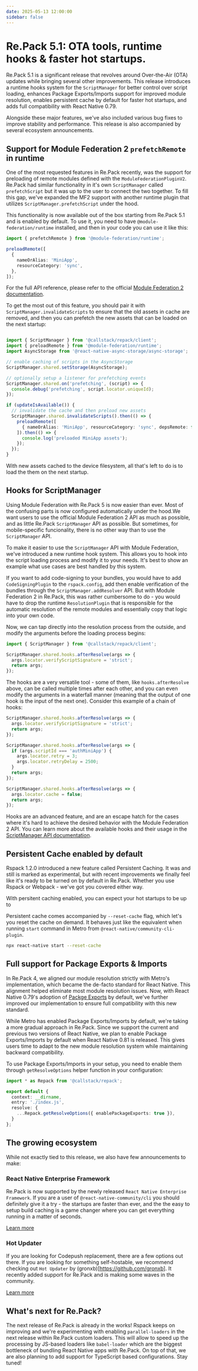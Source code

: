 ```yaml
---
date: 2025-05-13 12:00:00
sidebar: false
---
```



<Head>
    <script async src="https://platform.twitter.com/widgets.js" charset="utf-8"></script>
</Head>

# Re.Pack 5.1: OTA tools, runtime hooks & faster hot startups.

Re.Pack 5.1 is a significant release that revolves around Over-the-Air (OTA) updates while bringing several other improvements. This release introduces a runtime hooks system for the `ScriptManager` for better control over script loading, enhances Package Exports/Imports support for improved module resolution, enables persistent cache by default for faster hot startups, and adds full compatibility with React Native 0.79. 

Alongside these major features, we've also included various bug fixes to improve stability and performance. This release is also accompanied by several ecosystem announcements.

## Support for Module Federation 2 `prefetchRemote` in runtime

One of the most requested features in Re.Pack recently, was the support for preloading of remote modules defined with the `ModuleFederationPluginV2`. Re.Pack had similar functionality in it's own `ScriptManager` called `prefetchScript` but it was up to the user to connect the two together. To fill this gap, we've expanded the MF2 support with another runtime plugin that utilizes `ScriptManager.prefetchScript` under the hood.

This functionality is now available out of the box starting from Re.Pack 5.1 and is enabled by default. To use it, you need to have `@module-federation/runtime` installed, and then in your code you can use it like this:

```ts
import { prefetchRemote } from '@module-federation/runtime';

preloadRemote([
  {
    nameOrAlias: 'MiniApp',
    resourceCategory: 'sync',
  },
]);
```

For the full API reference, please refer to the official [Module Federation 2 documentation](https://module-federation.io/guide/basic/runtime.html#preloadremote).

To get the most out of this feature, you should pair it with `ScriptManager.invalidateScripts` to ensure that the old assets in cache are removed, and then you can prefetch the new assets that can be loaded on the next startup:

```ts

import { ScriptManager } from '@callstack/repack/client';
import { preloadRemote } from '@module-federation/runtime';
import AsyncStorage from '@react-native-async-storage/async-storage';

// enable caching of scripts in the AsyncStorage
ScriptManager.shared.setStorage(AsyncStorage);

// optionally setup a listener for prefetching events
ScriptManager.shared.on('prefetching', (script) => {
  console.debug('prefetching', script.locator.uniqueId);
});

if (updateIsAvailable()) {
  // invalidate the cache and then preload new assets
  ScriptManager.shared.invalidateScripts().then(() => {
    preloadRemote([
      { nameOrAlias: 'MiniApp', resourceCategory: 'sync', depsRemote: false },
    ]).then(() => {
      console.log('preloaded MiniApp assets');
    });
  });
}

```

With new assets cached to the device filesystem, all that's left to do is to load the them on the next startup.

## Hooks for ScriptManager

Using Module Federation with Re.Pack 5 is now easier than ever. Most of the confusing parts is now configured automatically under the hood.We want users to use the official Module Federation 2 API as much as possible, and as little Re.Pack `ScriptManager` API as possible. But sometimes, for mobile-specific funcionality, there is no other way than to use the `ScriptManager` API.

To make it easier to use the `ScriptManager` API with Module Federation, we've introduced a new runtime hook system. This allows you to hook into the script loading process and modify it to your needs. It's best to show an example what use cases are best handled by this system.

If you want to add code-signing to your bundles, you would have to add `CodeSigningPlugin` to the `rspack.config`, add then enable verification of the bundles through the `ScriptManager.addResolver` API. But with Module Federation 2 in Re.Pack, this was rather cumbersome to do - you would have to drop the runtime `ResolutionPlugin` that is responsible for the automatic resolution of the remote modules and essentially copy that logic into your own code.

Now, we can tap directly into the resolution process from the outside, and modify the arguments before the loading process begins:

```ts
import { ScriptManager } from '@callstack/repack/client';

ScriptManager.shared.hooks.afterResolve(args => {
  args.locator.verifyScriptSignature = 'strict';
  return args;
});
```

The hooks are a very versatile tool - some of them, like `hooks.afterResolve` above, can be called multiple times after each other, and you can even modify the arguments in a waterfall manner (meaning that the output of one hook is the input of the next one). Consider this example of a chain of hooks:

```ts
ScriptManager.shared.hooks.afterResolve(args => {
  args.locator.verifyScriptSignature = 'strict';
  return args;
});

ScriptManager.shared.hooks.afterResolve(args => {
  if (args.scriptId === 'authMiniApp') {
    args.locator.retry = 3;
    args.locator.retryDelay = 2500;
  }
  return args;
});

ScriptManager.shared.hooks.afterResolve(args => {
  args.locator.cache = false;
  return args;
});
```

Hooks are an advanced feature, and are an escape hatch for the cases where it's hard to achieve the desired behavior with the Module Federation 2 API. You can learn more about the available hooks and their usage in the [ScriptManager API documentation](https://re-pack.dev/api/runtime/script-manager#hooks).

## Persistent Cache enabled by default

Rspack 1.2.0 introduced a new feature called Persistent Caching. 
It was and still is marked as experimental, but with recent improvements
we finally feel like it's ready to be turned on by default in Re.Pack.
Whether you use Rspack or Webpack - we've got you covered either way. 

With persitent caching enabled, you can expect your hot startups to be up to 

Persistent cache comes accompanied by `--reset-cache` flag, which let's you reset the cache on demand.
It behaves just like the equivalent when running `start` command in Metro from `@react-native/community-cli-plugin`.

```bash
npx react-native start --reset-cache
```

## Full support for Package Exports & Imports

In Re.Pack 4, we aligned our module resolution strictly with Metro's implementation, which became the de-facto standard for React Native. This alignment helped eliminate most module resolution issues. Now, with React Native 0.79's adoption of [Packge Exports](https://webpack.js.org/guides/package-exports/) by default, we've further improved our implementation to ensure full compatibility with this new standard.

While Metro has enabled Package Exports/Imports by default, we're taking a more gradual approach in Re.Pack. Since we support the current and previous two versions of React Native, we plan to enable Package Exports/Imports by default when React Native 0.81 is released. This gives users time to adapt to the new module resolution system while maintaining backward compatibility.

To use Package Exports/Imports in your setup, you need to enable them through `getResolveOptions` helper function in your configuration:

```ts
import * as Repack from '@callstack/repack';

export default {
  context: __dirname,
  entry: './index.js',
  resolve: {
    ...Repack.getResolveOptions({ enablePackageExports: true }),
  }
};
```

## The growing ecosystem

While not exactly tied to this release, we also have few announcements to make:

### React Native Enterprise Framework

Re.Pack is now supported by the newly released `React Native Enterprise Framework`. If you are a user of `@react-native-community/cli` you should definitely give it a try - the startups are faster than ever, and the the easy to setup build caching is a game changer where you can get everything running in a matter of seconds. 

[Learn more](https://www.rnef.dev/docs/getting-started/introduction)

### Hot Updater

If you are looking for Codepush replacement, there are a few options out there. If you are looking for something self-hostable, we recommend checking out `Hot Updater` by (gronxb)[https://github.com/gronxb]. It recently added support for Re.Pack and is making some waves in the community. 

[Learn more](https://gronxb.github.io/hot-updater/guide/getting-started/introduction.html)

## What's next for Re.Pack?

The next release of Re.Pack is already in the works! Rspack keeps on improving and we're experimenting with enabling `parallel-loaders` in the next release within Re.Pack custom loaders. This will allow to speed up the processing by JS-based loaders like `babel-loader` which are the biggest bottleneck of bundling React Native apps with Re.Pack. On top of that, we are also planning to add support for TypeScript based configurations. Stay tuned!
